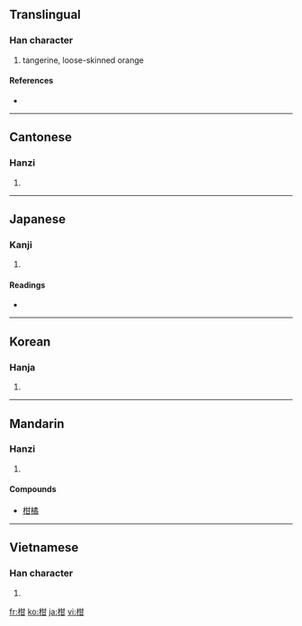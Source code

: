 ==Translingual==

===Han character===
{{Han char|rn=75|rad=木|as=05|sn=9|four=4497<sub>0</sub>|canj=木廿一 (DTM)}}

# tangerine, loose-skinned orange

====References====
* {{Han ref|kx=0519.020|dkj=14619|dj=0907.010|hdz=21177.030|uh=67D1|ud=26577|bh=AC61|bd=44129}}

----

==Cantonese==

===Hanzi===
{{yue-hanzi|jyut=|y=[[gam1]]}}

# {{defn|Cantonese}}

----

==Japanese==

===Kanji===
{{ja-kanji|grade=|rs=木05}}

# {{defn|Japanese}}

====Readings====
* {{ja-readings|on=[[かん]] (kan)|kun=[[みかん]] (mikan)}}

----

==Korean==

===Hanja===
{{ko-hanja|hangeul=[[감]], [[검]]|eumhun=|rv=gam, geom|mr=kam, kŏm|y=kam, kem}}

# {{defn|Korean}}

----

==Mandarin==

===Hanzi===
{{cmn-hanzi|pin=[[gān]] ([[gan1]])|wg=kan<sup>1</sup>}}

# {{defn|Mandarin}}
====Compounds====
* [[柑橘]]

----

==Vietnamese==

===Han character===
{{vi-hantu|[[cam]], [[cùm]]}}

# {{defn|Vietnamese}}

[[fr:柑]]
[[ko:柑]]
[[ja:柑]]
[[vi:柑]]
